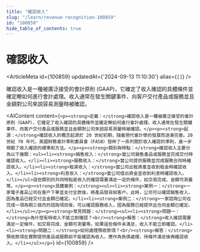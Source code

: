 ```yaml
---
title: "確認收入"
slug: "/learn/revenue-recognition-100859"
id: "100859"
hide_table_of_contents: true
---
```



# 確認收入

<ArticleMeta id={100859} updatedAt={'2024-09-13 11:10:30'} alias={`[]`} />
<div className='border-solid border-b border-t-0 my-4 border-[var(--ifm-color-gray-300)]' />

確認收入是一種被廣泛接受的會計原則 (GAAP)，它確定了收入確認的具體條件並確定瞭如何進行會計處理。收入通常在發生關鍵事件、向客户交付產品或服務並且金額對公司來説容易測量時被確認。

<AIContent content={`<p><strong>定義：</strong>確認收入是一種被廣泛接受的會計原則（GAAP），它確定了收入確認的具體條件並確定瞭如何進行會計處理。收入通常在發生關鍵事件、向客户交付產品或服務並且金額對公司來説容易測量時被確認。</p><p><strong>起源：</strong>確認收入的概念起源於 20 世紀初期，隨着現代會計學的發展而逐漸完善。20 世紀 70 年代，美國財務會計準則委員會（FASB）發佈了一系列關於收入確認的準則，進一步規範了收入確認的標準和方法。</p><p><strong>類別與特點：</strong>確認收入主要分為以下幾類：<ul><li><strong>銷售收入：</strong>當公司銷售產品或服務並完成交付時確認收入。</li><li><strong>服務收入：</strong>當公司提供服務並完成服務合同時確認收入。</li><li><strong>租賃收入：</strong>當公司出租資產並收到租金時確認收入。</li><li><strong>利息收入：</strong>當公司借出資金並收到利息時確認收入。</li></ul>這些類別的共同特點是收入的確認需要滿足一定的條件，如交易完成、金額可測量等。</p><p><strong>具體案例：</strong><ul><li><strong>案例一：</strong>一家電子產品公司在客户下單並支付全款後，將產品發貨給客户。此時，公司可以確認銷售收入，因為產品已經交付且金額已確定。</li><li><strong>案例二：</strong>一家諮詢公司在完成一項為期三個月的諮詢項目後，可以確認服務收入，因為服務已經提供且合同金額已確定。</li></ul></p><p><strong>常見問題：</strong><ul><li><strong>問題一：</strong>為什麼有時收入不能立即確認？<br/><strong>解答：</strong>收入確認需要滿足一定條件，如交易完成、金額可測量等。如果這些條件未滿足，收入不能立即確認。</li><li><strong>問題二：</strong>如何處理預收款項？<br/><strong>解答：</strong>預收款項在實際提供產品或服務前不能確認為收入，應作為負債處理，待條件滿足後再確認收入。</li></ul></p>`} id={100859} />
